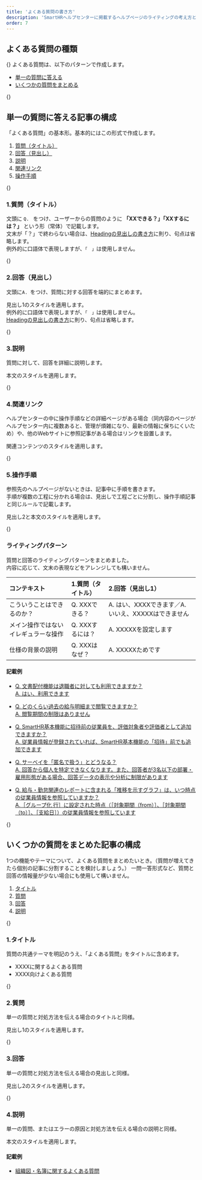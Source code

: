 ```yaml
---
title: 'よくある質問の書き方'
description: 'SmartHRヘルプセンターに掲載するヘルプページのライティングの考え方とパターンをまとめています。'
order: 7 
---
```

## よくある質問の種類
{<span id="faq-types" />}
よくある質問は、以下のパターンで作成します。
* [単一の質問に答える](#answer-single-question)
* [いくつかの質問をまとめる](#answer-multiple-questions)

{<span id="answer-single-question" />}
## 単一の質問に答える記事の構成
「よくある質問」の基本形。基本的にはこの形式で作成します。

1. [質問（タイトル）](#question-title)  
2. [回答（見出し）](#answer-heading)  
3. [説明](#explanation)  
4. [関連リンク](#related-links)  
5. [操作手順](#operation-steps)

{<span id="question-title" />}
### 1.質問（タイトル）
文頭に `Q. ` をつけ、ユーザーからの質問のように **「XXできる？」「XXするには？」** という形（常体）で記載します。  
文末が「？」で終わらない場合は、[Headingの見出しの書き方](../../../../products/components/heading/#h2-3)に則り、句点は省略します。  
例外的に口語体で表現しますが、`「　」`は使用しません。  

{<span id="answer-heading" />}
### 2.回答（見出し）
文頭に`A. `をつけ、質問に対する回答を端的にまとめます。

見出し1のスタイルを適用します。  
例外的に口語体で表現しますが、`「　」`は使用しません。  
[Headingの見出しの書き方](../../../../products/components/heading/#h2-3)に則り、句点は省略します。

{<span id="explanation" />}
### 3.説明
質問に対して、回答を詳細に説明します。

本文のスタイルを適用します。

{<span id="related-links" />}
### 4.関連リンク
ヘルプセンターの中に操作手順などの詳細ページがある場合（同内容のページがヘルプセンター内に複数あると、管理が煩雑になり、最新の情報に保ちにくいため）や、他のWebサイトに参照記事がある場合はリンクを設置します。

関連コンテンツのスタイルを適用します。

{<span id="operation-steps" />}
### 5.操作手順
参照先のヘルプページがないときは、記事中に手順を書きます。  
手順が複数の工程に分かれる場合は、見出しで工程ごとに分割し、操作手順記事と同じルールで記載します。

見出し2と本文のスタイルを適用します。

{<span id="writing-pattern-faq" />}
### ライティングパターン
質問と回答のライティングパターンをまとめました。  
内容に応じて、文末の表現などをアレンジしても構いません。

| コンテキスト                 | 1.質問（タイトル）     | 2.回答（見出し1）                    |
| :-------------------------- | :--------------------- | :------------------------------------ |
| こういうことはできるのか？ | Q. XXXできる？         | A. はい、XXXXできます／A. いいえ、XXXXXはできません |
| メイン操作ではないイレギュラーな操作 | Q. XXXするには？    | A. XXXXXを設定します                  |
| 仕様の背景の説明            | Q. XXXはなぜ？         | A. XXXXXためです                      |

#### 記載例

* [Q. 文書配付機能は退職者に対しても利用できますか？<br />A. はい、利用できます](https://support.smarthr.jp/ja/help/articles/360063202573)

* [Q. どのくらい過去の給与明細まで閲覧できますか？<br />A. 閲覧期間の制限はありません](https://support.smarthr.jp/ja/help/articles/4407883948825)

* [Q. SmartHR基本機能に招待前の従業員を、評価対象者や評価者として追加できますか？<br />A. 従業員情報が登録されていれば、SmartHR基本機能の「招待」前でも追加できます](https://support.smarthr.jp/ja/help/articles/4410757431193)

* [Q. サーベイを「匿名で扱う」とどうなる？<br />A. 回答から個人を特定できなくなります。また、回答者が3名以下の部署・雇用形態がある場合、回答データの表示や分析に制限があります](https://support.smarthr.jp/ja/help/articles/900005669166)

* [Q. 給与・勤怠関連のレポートに含まれる「推移を示すグラフ」は、いつ時点の従業員情報を参照していますか？<br />A.［グループ化 行］に設定された時点（［対象期間（from）］、［対象期間（to）］、［支給日］）の従業員情報を参照しています](https://support.smarthr.jp/ja/help/articles/4412871737753)

{<span id="answer-multiple-questions" />}
## いくつかの質問をまとめた記事の構成
1つの機能やテーマについて、よくある質問をまとめたいとき。（質問が増えてきたら個別の記事に分割することを検討しましょう。）
一問一答形式など、質問と回答の情報量が少ない場合にも使用して構いません。

1. [タイトル](#title-for-faq-list)  
2. [質問](#question-for-faq-list)  
3. [回答](#answer-for-faq-list)  
4. [説明](#explanation-for-faq-list)

{<span id="title-for-faq-list" />}
### 1.タイトル
質問の共通テーマを明記のうえ、「よくある質問」をタイトルに含めます。

- XXXXに関するよくある質問
- XXXX向けよくある質問

{<span id="question-for-faq-list" />}
### 2.質問
単一の質問と対処方法を伝える場合のタイトルと同様。

見出し1のスタイルを適用します。

{<span id="answer-for-faq-list" />}
### 3.回答
単一の質問と対処方法を伝える場合の見出しと同様。

見出し2のスタイルを適用します。

{<span id="explanation-for-faq-list" />}
### 4.説明
単一の質問、またはエラーの原因と対処方法を伝える場合の説明と同様。

本文のスタイルを適用します。

#### 記載例
* [組織図・名簿に関するよくある質問](https://support.smarthr.jp/ja/help/articles/1500002013322)